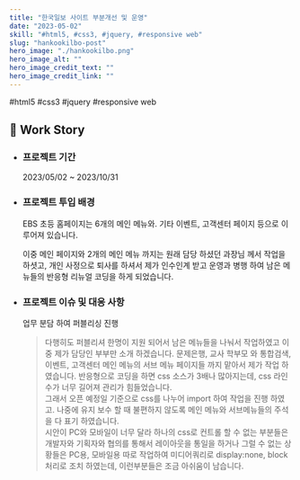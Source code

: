 ```yaml
---
title: "한국일보 사이트 부분개선 및 운영"
date: "2023-05-02"
skill: "#html5, #css3, #jquery, #responsive web"
slug: "hankookilbo-post"
hero_image: "./hankookilbo.png"
hero_image_alt: ""
hero_image_credit_text: ""
hero_image_credit_link: ""
---
```


<div className="badge-wrap">
  <span className="badge badge-html">#html5</span>
  <span className="badge badge-css">#css3</span>
  <span className="badge badge-javscript">#jquery</span>
  <span className="badge badge-rwd">#responsive web</span>
</div>

## 🎤 Work Story

- ### 프로젝트 기간

  2023/05/02 ~ 2023/10/31

- ### 프로젝트 투입 배경

  EBS 초등 홈페이지는 6개의 메인 메뉴와. 기타 이벤트, 고객센터 페이지 등으로 이루어져 있습니다.

  이중 메인 페이지와 2개의 메인 메뉴 까지는 원래 담당 하셨던 과장님 께서 작업을 하셧고, 개인 사정으로 퇴사를 하셔서 제가 인수인계 받고 운영과 병행 하여 남은 메뉴들의 반응형 리뉴얼 코딩을 하게 되었습니다.

- ### 프로젝트 이슈 및 대응 사항

  업무 분담 하여 퍼블리싱 진행

  > 다행히도 퍼블리셔 한명이 지원 되어서 남은 메뉴들을 나눠서 작업하였고 이중 제가 담당인 부부만 소개 하겠습니다. 문제은행, 교사 학부모 와 통합검색, 이벤트, 고객센터 메인 메뉴의 서브 메뉴 페이지들 까지 맡아서 제가 작업 하였습니다. 반응형으로 코딩을 하면 css 소스가 3배나 많아지는데, css 라인 수가 너무 길어져 관리가 힘들었습니다.<br/> 그래서 오픈 예정일 기준으로 css를 나누어 import 하여 작업을 진행 하였고. 나중에 유지 보수 할 때 불편하지 않도록 메인 메뉴와 서브메뉴들의 주석을 다 표기 하였습니다. <br/> 시안이 PC와 모바일이 너무 달라 하나의 css로 컨트롤 할 수 없는 부분들은 개발자와 기획자와 협의를 통해서 레이아웃을 통일을 하거나 그럴 수 없는 상황들은 PC용, 모바일용 따로 작업하여 미디어쿼리로 display:none, block 처리로 조치 하였는데, 이런부분들은 조금 아쉬움이 남습니다.
